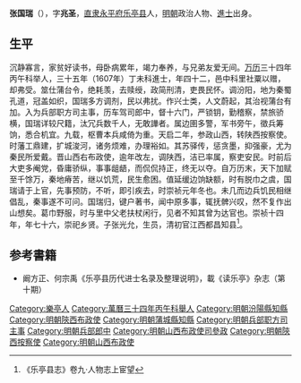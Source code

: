 {{Otheruses|张国瑞 (教育家)|other=同名的中华民国时期教育家}}
'''张国瑞'''（{{bd|1566年||1641年|catIdx=Zhang張}}），字'''兆圣'''，[[北直隶|直隶]][[永平府|永平府]][[乐亭县|乐亭县]]人，[[明朝|明朝]]政治人物、[[進士|進士]]出身。

==生平==
沉静寡言，家贫好读书，母卧病累年，竭力奉养，与兄弟友爱无间。[[万历|万历]]三十四年丙午科举人，三十五年（1607年）丁未科進士，年四十二，邑中科里社粟以赠，却弗受。筮仕蒲台令，绝耗羡，去赎绶，政简刑清，吏畏民怀。调汾阳，地为秦蜀孔道，冠盖如织，国瑞多方调剂，民以弗扰。作兴士类，人文蔚起，其治视蒲台有加。入为兵部职方司主事，历车驾司郎中，督十六门，严锁钥，勤稽察，禁旅骄横，国瑞详较尺籍，汰冗兵数千人，无敢譁者。属边圉多警，军书旁午，徵兵筹饷，悉合机宜。九载，枢曹本兵咸倚为重。天启二年，参政山西，转陕西按察使。时藩工鼎建，扩城浚河，诸务烦难，办理裕如。其苏驿传，惩贪墨，抑强豪，尤为秦民所爱戴。晋山西右布政使，逾年改左，调陕西，洁已率属，察吏安民。时前后大吏多阉党，昏庸骄纵，事事龃龉，而侃侃持正，终无以夺。自万历末，天下加赋至千馀万，秦地瘠苦，继以饥荒，民生愈困。值延缓边饷缺额，时有脱巾之虞，国瑞请于上官，先事预防，不听，即引疾去，时崇祯元年冬也。未几而边兵饥民相继倡乱，秦事遂不可问。国瑞归，键户著书，闻中原多事，辄抚髀兴叹，然不复作出山想矣。葛巾野服，时与里中父老扶杖闲行，见者不知其曾为达官也。崇祯十四年，年七十六，崇祀乡贤。子张光允，生员，清初官江西都昌知县<ref>《乐亭县志》卷九·人物志上宦望</ref>。

== 参考書籍 ==
{{reflist}}
*阚方正、何宗禹《乐亭县历代进士名录及整理说明》，載《读乐亭》杂志（第十期）

{{start box}}
{{s-off}}
{{s-before|[[尹覺民|尹覺民]]}}
{{s-title|明朝汾陽縣知縣|1610年－1615年}}
{{s-after|[[張九賢|張九賢]]}}
{{end box}}

{{萬曆三十五年丁未科殿試金榜}}

{{Authority control}}

{{DEFAULTSORT:Zhang張}}
[[Category:樂亭人|Category:樂亭人]]
[[Category:萬曆三十四年丙午科舉人|Category:萬曆三十四年丙午科舉人]]
[[Category:明朝汾陽縣知縣|Category:明朝汾陽縣知縣]]
[[Category:明朝陝西布政使|Category:明朝陝西布政使]]
[[Category:明朝蒲城縣知縣|Category:明朝蒲城縣知縣]]
[[Category:明朝兵部职方司主事|Category:明朝兵部职方司主事]]
[[Category:明朝兵部郎中|Category:明朝兵部郎中]]
[[Category:明朝山西布政使司參政|Category:明朝山西布政使司參政]]
[[Category:明朝陝西按察使|Category:明朝陝西按察使]]
[[Category:明朝山西布政使|Category:明朝山西布政使]]


{{明朝人物小作品}}